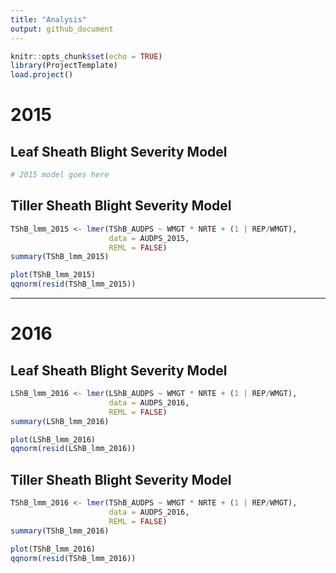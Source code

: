 ```yaml
---
title: "Analysis"
output: github_document
---
```


```r
knitr::opts_chunk$set(echo = TRUE)
library(ProjectTemplate)
load.project()
```
# 2015

## Leaf Sheath Blight Severity Model
```r

# 2015 model goes here

```

## Tiller Sheath Blight Severity Model
```r
TShB_lmm_2015 <- lmer(TShB_AUDPS ~ WMGT * NRTE + (1 | REP/WMGT),
                      data = AUDPS_2015,
                      REML = FALSE)
summary(TShB_lmm_2015)

plot(TShB_lmm_2015)
qqnorm(resid(TShB_lmm_2015))

```

*******

# 2016

## Leaf Sheath Blight Severity Model
```r
LShB_lmm_2016 <- lmer(LShB_AUDPS ~ WMGT * NRTE + (1 | REP/WMGT),
                      data = AUDPS_2016,
                      REML = FALSE)
summary(LShB_lmm_2016)

plot(LShB_lmm_2016)
qqnorm(resid(LShB_lmm_2016))

```


## Tiller Sheath Blight Severity Model
```r
TShB_lmm_2016 <- lmer(TShB_AUDPS ~ WMGT * NRTE + (1 | REP/WMGT),
                      data = AUDPS_2016,
                      REML = FALSE)
summary(TShB_lmm_2016)

plot(TShB_lmm_2016)
qqnorm(resid(TShB_lmm_2016))

```
